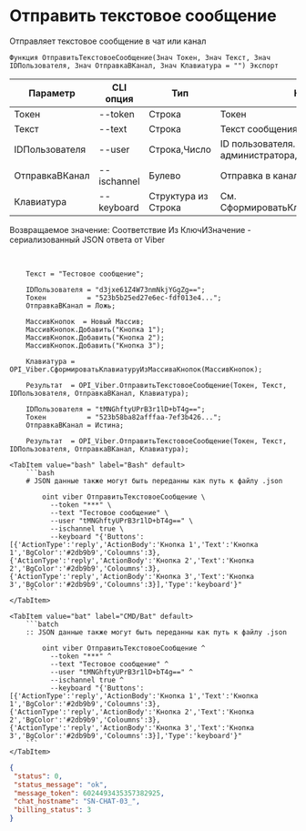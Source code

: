 ﻿---
sidebar_position: 1
---


# Отправить текстовое сообщение
 Отправляет текстовое сообщение в чат или канал



`Функция ОтправитьТекстовоеСообщение(Знач Токен, Знач Текст, Знач IDПользователя, Знач ОтправкаВКанал, Знач Клавиатура = "") Экспорт`

  | Параметр | CLI опция | Тип | Назначение |
  |-|-|-|-|
  | Токен | --token | Строка | Токен |
  | Текст | --text | Строка | Текст сообщения |
  | IDПользователя | --user | Строка,Число | ID пользователя. Для канала > администратора, для бота > получателя |
  | ОтправкаВКанал | --ischannel | Булево | Отправка в канал или в чат бота |
  | Клавиатура | --keyboard | Структура из Строка | См. СформироватьКлавиатуруИзМассиваКнопок |

  
  Возвращаемое значение:   Соответствие Из КлючИЗначение - сериализованный JSON ответа от Viber

<br/>




```bsl title="Пример кода"
    Текст = "Тестовое сообщение";

    IDПользователя = "d3jxe61Z4W73nmNkjYGgZg==";
    Токен          = "523b5b25ed27e6ec-fdf013e4...";
    ОтправкаВКанал = Ложь;

    МассивКнопок  = Новый Массив;
    МассивКнопок.Добавить("Кнопка 1");
    МассивКнопок.Добавить("Кнопка 2");
    МассивКнопок.Добавить("Кнопка 3");

    Клавиатура = OPI_Viber.СформироватьКлавиатуруИзМассиваКнопок(МассивКнопок);

    Результат  = OPI_Viber.ОтправитьТекстовоеСообщение(Токен, Текст, IDПользователя, ОтправкаВКанал, Клавиатура);

    IDПользователя = "tMNGhftyUPrB3r1lD+bT4g==";
    Токен          = "523b58ba82afffaa-7ef3b426...";
    ОтправкаВКанал = Истина;

    Результат  = OPI_Viber.ОтправитьТекстовоеСообщение(Токен, Текст, IDПользователя, ОтправкаВКанал, Клавиатура);
```
    

 <Tabs>
  
    <TabItem value="bash" label="Bash" default>
        ```bash
        # JSON данные также могут быть переданны как путь к файлу .json

            oint viber ОтправитьТекстовоеСообщение \
              --token "***" \
              --text "Тестовое сообщение" \
              --user "tMNGhftyUPrB3r1lD+bT4g==" \
              --ischannel true \
              --keyboard "{'Buttons':[{'ActionType':'reply','ActionBody':'Кнопка 1','Text':'Кнопка 1','BgColor':'#2db9b9','Coloumns':3},{'ActionType':'reply','ActionBody':'Кнопка 2','Text':'Кнопка 2','BgColor':'#2db9b9','Coloumns':3},{'ActionType':'reply','ActionBody':'Кнопка 3','Text':'Кнопка 3','BgColor':'#2db9b9','Coloumns':3}],'Type':'keyboard'}"
        ```
    </TabItem>
  
    <TabItem value="bat" label="CMD/Bat" default>
        ```batch
        :: JSON данные также могут быть переданны как путь к файлу .json

            oint viber ОтправитьТекстовоеСообщение ^
              --token "***" ^
              --text "Тестовое сообщение" ^
              --user "tMNGhftyUPrB3r1lD+bT4g==" ^
              --ischannel true ^
              --keyboard "{'Buttons':[{'ActionType':'reply','ActionBody':'Кнопка 1','Text':'Кнопка 1','BgColor':'#2db9b9','Coloumns':3},{'ActionType':'reply','ActionBody':'Кнопка 2','Text':'Кнопка 2','BgColor':'#2db9b9','Coloumns':3},{'ActionType':'reply','ActionBody':'Кнопка 3','Text':'Кнопка 3','BgColor':'#2db9b9','Coloumns':3}],'Type':'keyboard'}"
        ```
    </TabItem>
</Tabs>


```json title="Результат"
{
 "status": 0,
 "status_message": "ok",
 "message_token": 6024493435357382925,
 "chat_hostname": "SN-CHAT-03_",
 "billing_status": 3
}
```
